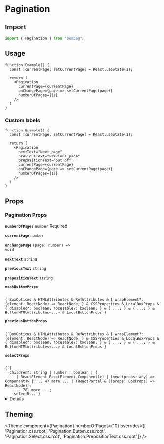 
# Pagination

## Import

```jsx
import { Pagination } from "bumbag";
```

## Usage

```function-live
function Example() {
  const [currentPage, setCurrentPage] = React.useState(1);

  return (
    <Pagination
      currentPage={currentPage}
      onChangePage={page => setCurrentPage(page)}
      numberOfPages={10}
    />
  )
}
```

### Custom labels

```function-live
function Example() {
  const [currentPage, setCurrentPage] = React.useState(1);

  return (
    <Pagination
      nextText="Next page"
      previousText="Previous page"
      prepositionText="out of"
      currentPage={currentPage}
      onChangePage={page => setCurrentPage(page)}
      numberOfPages={10}
    />
  )
}
```

## Props

### Pagination Props

<!-- Automatically generated -->

**<Code marginRight="major-1">numberOfPages</Code>** <Code fontSize="150" palette="primary">number</Code> <Text marginLeft="major-1" fontSize="150" textTransform="uppercase" color="gray">Required</Text>

<Box marginBottom="major-4" />

**<Code marginRight="major-1">currentPage</Code>** <Code fontSize="150" palette="primary">number</Code> 

<Box marginBottom="major-4" />

**<Code marginRight="major-1">onChangePage</Code>** <Code fontSize="150" palette="primary">(page: number) =&#62; void</Code> 

<Box marginBottom="major-4" />

**<Code marginRight="major-1">nextText</Code>** <Code fontSize="150" palette="primary">string</Code> 

<Box marginBottom="major-4" />

**<Code marginRight="major-1">previousText</Code>** <Code fontSize="150" palette="primary">string</Code> 

<Box marginBottom="major-4" />

**<Code marginRight="major-1">prepositionText</Code>** <Code fontSize="150" palette="primary">string</Code> 

<Box marginBottom="major-4" />

**<Code marginRight="major-1">nextButtonProps</Code>**  

<Code isBlock palette="primary" fontSize="150" padding="minor-1" marginBottom="major-2">
{`BoxOptions & HTMLAttributes<any> & RefAttributes<any> & { wrapElement?: (element: ReactNode) => ReactNode; } & CSSProperties & LocalBoxProps & { disabled?: boolean; focusable?: boolean; } & { ...; } & { ...; } & ButtonHTMLAttributes<...> & LocalButtonProps`}
</Code>

<Box marginBottom="major-4" />

**<Code marginRight="major-1">previousButtonProps</Code>**  

<Code isBlock palette="primary" fontSize="150" padding="minor-1" marginBottom="major-2">
{`BoxOptions & HTMLAttributes<any> & RefAttributes<any> & { wrapElement?: (element: ReactNode) => ReactNode; } & CSSProperties & LocalBoxProps & { disabled?: boolean; focusable?: boolean; } & { ...; } & { ...; } & ButtonHTMLAttributes<...> & LocalButtonProps`}
</Code>

<Box marginBottom="major-4" />

**<Code marginRight="major-1">selectProps</Code>**  

<Code isBlock palette="primary" fontSize="150" padding="minor-1" marginBottom="major-2">
{`{
  children?: string | number | boolean | {
     | ReactElement<any, string | ((props: any) => ReactElement<any, string | ... | (new (props: any) => Component<any, any, any>)>) | (new (props: any) => Component<any, any, any>)> | ... 47 more ... | (ReactPortal & ((props: BoxProps) => ReactNode));
    ... 781 more ...;
    selectR...`}
</Code>

<Box marginBottom="major-4" />

<details><Box use="summary" marginBottom="major-2">Inherits <code><strong>Box</strong></code> props</Box>

**<Code marginRight="major-1">use</Code>**  

<Code isBlock palette="primary" fontSize="150" padding="minor-1" marginBottom="major-2">
{`string
  | (ComponentClass<any, any> & { useProps: any; })
  | (FunctionComponent<any> & { useProps: any; })`}
</Code>

<Box marginBottom="major-4" />

**<Code marginRight="major-1">className</Code>** <Code fontSize="150" palette="primary">string</Code> 

<Box marginBottom="major-4" />

**<Code marginRight="major-1">children</Code>**  

<Code isBlock palette="primary" fontSize="150" padding="minor-1" marginBottom="major-2">
{`string
  | number
  | boolean
  | {}
  | ReactElement<any, string
  | ((props: any) => ReactElement<any, string
  | ...
  | (new (props: any) => Component<any, any, any>)>)
  | (new (props: any) => Component<any, any, any>)>
  | ReactNodeArray
  | ReactPortal
  | ((props: BoxProps) => ReactNode)`}
</Code>

<Box marginBottom="major-4" />

**<Code marginRight="major-1">altitude</Code>** <Code fontSize="150" palette="primary">string</Code> 

<Box marginBottom="major-4" />

**<Code marginRight="major-1">variant</Code>** <Code fontSize="150" palette="primary">string</Code> 

<Box marginBottom="major-4" />

**<Code marginRight="major-1">colorMode</Code>** <Code fontSize="150" palette="primary">string</Code> 

<Box marginBottom="major-4" />

**<Code marginRight="major-1">overrides</Code>**  

<Code isBlock palette="primary" fontSize="150" padding="minor-1" marginBottom="major-2">
{`{
  altitudes?: AltitudesThemeConfig;
  borders?: BordersThemeConfig;
  borderRadii?: BorderRadiiThemeConfig;
  breakpoints?: BreakpointsThemeConfig;
  fonts?: FontsThemeConfig;
  fontSizes?: FontSizeThemeConfig;
  ... 84 more ...;
  Template?: TemplateThemeConfig;
}`}
</Code>

<Box marginBottom="major-4" />

**<Code marginRight="major-1">elementRef</Code>** <Code fontSize="150" palette="primary">((instance: any) =&#62; void) | RefObject&#60;any&#62;</Code> 

<Box marginBottom="major-4" />

**<Code marginRight="major-1">themeKey</Code>** <Code fontSize="150" palette="primary">string</Code> 

<Box marginBottom="major-4" />

</details>
            

## Theming

<Theme
  component={Pagination}
  numberOfPages={10}
  overrides={[
    'Pagination.css.root',
    'Pagination.Button.css.root',
    'Pagination.Select.css.root',
    'Pagination.PrepositionText.css.root'
  ]}
/>
